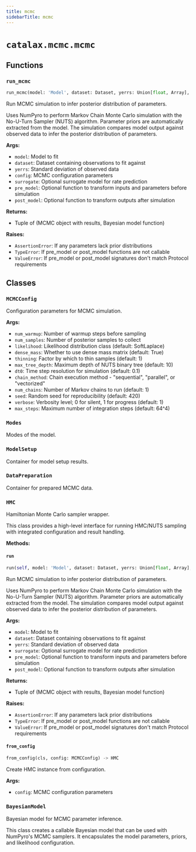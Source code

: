 ```yaml
---
title: mcmc
sidebarTitle: mcmc
---
```


# `catalax.mcmc.mcmc`

## Functions

### `run_mcmc` <sup><a href="https://github.com/JR-1991/Catalax/blob/master/catalax/mcmc/mcmc.py#L373" target="_blank"><Icon icon="github" style="width: 14px; height: 14px;" /></a></sup>

```python
run_mcmc(model: 'Model', dataset: Dataset, yerrs: Union[float, Array], config: MCMCConfig, surrogate: Optional[Surrogate] = None, pre_model: Optional[PreModel] = None, post_model: Optional[PostModel] = None) -> HMCResults
```


Run MCMC simulation to infer posterior distribution of parameters.

Uses NumPyro to perform Markov Chain Monte Carlo simulation with the No-U-Turn
Sampler (NUTS) algorithm. Parameter priors are automatically extracted from the model.
The simulation compares model output against observed data to infer the posterior
distribution of parameters.

**Args:**
- `model`: Model to fit
- `dataset`: Dataset containing observations to fit against
- `yerrs`: Standard deviation of observed data
- `config`: MCMC configuration parameters
- `surrogate`: Optional surrogate model for rate prediction
- `pre_model`: Optional function to transform inputs and parameters before simulation
- `post_model`: Optional function to transform outputs after simulation

**Returns:**
- Tuple of (MCMC object with results, Bayesian model function)

**Raises:**
- `AssertionError`: If any parameters lack prior distributions
- `TypeError`: If pre_model or post_model functions are not callable
- `ValueError`: If pre_model or post_model signatures don't match Protocol requirements


## Classes

### `MCMCConfig` <sup><a href="https://github.com/JR-1991/Catalax/blob/master/catalax/mcmc/mcmc.py#L36" target="_blank"><Icon icon="github" style="width: 14px; height: 14px;" /></a></sup>


Configuration parameters for MCMC simulation.

**Args:**
- `num_warmup`: Number of warmup steps before sampling
- `num_samples`: Number of posterior samples to collect
- `likelihood`: Likelihood distribution class (default\: SoftLaplace)
- `dense_mass`: Whether to use dense mass matrix (default\: True)
- `thinning`: Factor by which to thin samples (default\: 1)
- `max_tree_depth`: Maximum depth of NUTS binary tree (default\: 10)
- `dt0`: Time step resolution for simulation (default\: 0.1)
- `chain_method`: Chain execution method - "sequential", "parallel", or "vectorized"
- `num_chains`: Number of Markov chains to run (default\: 1)
- `seed`: Random seed for reproducibility (default\: 420)
- `verbose`: Verbosity level; 0 for silent, 1 for progress (default\: 1)
- `max_steps`: Maximum number of integration steps (default\: 64^4)


### `Modes` <sup><a href="https://github.com/JR-1991/Catalax/blob/master/catalax/mcmc/mcmc.py#L69" target="_blank"><Icon icon="github" style="width: 14px; height: 14px;" /></a></sup>


Modes of the model.


### `ModelSetup` <sup><a href="https://github.com/JR-1991/Catalax/blob/master/catalax/mcmc/mcmc.py#L77" target="_blank"><Icon icon="github" style="width: 14px; height: 14px;" /></a></sup>


Container for model setup results.


### `DataPreparation` <sup><a href="https://github.com/JR-1991/Catalax/blob/master/catalax/mcmc/mcmc.py#L84" target="_blank"><Icon icon="github" style="width: 14px; height: 14px;" /></a></sup>


Container for prepared MCMC data.


### `HMC` <sup><a href="https://github.com/JR-1991/Catalax/blob/master/catalax/mcmc/mcmc.py#L96" target="_blank"><Icon icon="github" style="width: 14px; height: 14px;" /></a></sup>


Hamiltonian Monte Carlo sampler wrapper.

This class provides a high-level interface for running HMC/NUTS sampling
with integrated configuration and result handling.


**Methods:**

#### `run` <sup><a href="https://github.com/JR-1991/Catalax/blob/master/catalax/mcmc/mcmc.py#L150" target="_blank"><Icon icon="github" style="width: 14px; height: 14px;" /></a></sup>

```python
run(self, model: 'Model', dataset: Dataset, yerrs: Union[float, Array], surrogate: Optional[Surrogate] = None, pre_model: Optional[PreModel] = None, post_model: Optional[PostModel] = None) -> HMCResults
```

Run MCMC simulation to infer posterior distribution of parameters.

Uses NumPyro to perform Markov Chain Monte Carlo simulation with the No-U-Turn
Sampler (NUTS) algorithm. Parameter priors are automatically extracted from the model.
The simulation compares model output against observed data to infer the posterior
distribution of parameters.

**Args:**
- `model`: Model to fit
- `dataset`: Dataset containing observations to fit against
- `yerrs`: Standard deviation of observed data
- `surrogate`: Optional surrogate model for rate prediction
- `pre_model`: Optional function to transform inputs and parameters before simulation
- `post_model`: Optional function to transform outputs after simulation

**Returns:**
- Tuple of (MCMC object with results, Bayesian model function)

**Raises:**
- `AssertionError`: If any parameters lack prior distributions
- `TypeError`: If pre_model or post_model functions are not callable
- `ValueError`: If pre_model or post_model signatures don't match Protocol requirements


#### `from_config` <sup><a href="https://github.com/JR-1991/Catalax/blob/master/catalax/mcmc/mcmc.py#L228" target="_blank"><Icon icon="github" style="width: 14px; height: 14px;" /></a></sup>

```python
from_config(cls, config: MCMCConfig) -> HMC
```

Create HMC instance from configuration.

**Args:**
- `config`: MCMC configuration parameters


### `BayesianModel` <sup><a href="https://github.com/JR-1991/Catalax/blob/master/catalax/mcmc/mcmc.py#L250" target="_blank"><Icon icon="github" style="width: 14px; height: 14px;" /></a></sup>


Bayesian model for MCMC parameter inference.

This class creates a callable Bayesian model that can be used with NumPyro's
MCMC samplers. It encapsulates the model parameters, priors, and likelihood
configuration.

